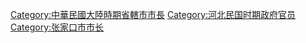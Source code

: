 [[Category:中華民國大陸時期省轄市市長|Category:中華民國大陸時期省轄市市長]]
[[Category:河北民国时期政府官员|Category:河北民国时期政府官员]]
[[Category:张家口市市长|Category:张家口市市长]]